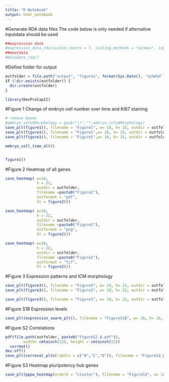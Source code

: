 ---
title: "R Notebook"
output: html_notebook
---

#Generate RDA data files
The code below is only needed if alternative inputdata should be used

```{r generate data files, eval=FALSE, include=FALSE}
##expression data
#expression_data_rda(scaled_counts = T, scaling_methods = "minmax", inputtypes = "TMM")
##meatdata
#metadata_rda()
```

#Define folder for output
```{r}
outfolder = file.path("output", "figures", format(Sys.Date(), '%y%m%d'))
if (!dir.exists(outfolder)) {
  dir.create(outfolder)
}
```


```{r}
library(DevProCapII)
```

#Figure 1
Change of embryo cell number over time and KI67 staining 

```{r save PDF of figure 1}
# remove boxes 
#embryo_info$Morphology = gsub("\r","",embryo_info$Morphology)
save_plt(figure1(), filename = "Figure1", w= 18, h= 15, outdir = outfolder)
save_plt(figure1(), filename = "Figure1",w= 18, h= 15, outdir = outfolder, outformat = "png")
save_plt(figure1(), filename = "Figure1",w= 18, h= 15, outdir = outfolder, outformat = "tif")
```

```{r}
embryo_cell_time_alt()


figure1()
```


#Figure 2
Heatmap of all genes

```{r}
save_heatmap( w=18, 
              h = 22,
              outdir = outfolder,
              filename =paste0("Figure2"),
              outformat = "pdf",
              ht = figure2())

save_heatmap( w=18, 
              h = 22,
              outdir = outfolder,
              filename =paste0("Figure2"),
              outformat = "png",
              ht = figure2())

save_heatmap( w=18, 
              h = 22,
              outdir = outfolder,
              filename =paste0("Figure2"),
              outformat = "tif",
              ht = figure2())

```
#Figure 3
Expression patterns and ICM morphology

```{r}
save_plt(figure3(), filename = "Figure3", w= 18, h= 21, outdir = outfolder)
save_plt(figure3(), filename = "Figure3", w= 18, h= 21, outdir = outfolder, outformat = "png")

save_plt(figure3(), filename = "Figure3", w= 18, h= 21, outdir = outfolder, outformat = "tif")

```
#Figure S1B
Expression levels
```{r}
save_plt(expression_swarm_plt(), filename = "FigureS1B", w= 18, h= 16, outdir = outfolder)

```



#Figure S2
Correlations

```{r}
pdf(file.path(outfolder, paste0("FigureS2_A.pdf")),
        width= cmtoinch(22), height = cmtoinch(22))
  corrmat()
dev.off()
save_plt(correval_plts(labels = c("B","C","D")), filename = "FigureS2_B", w= 18, h= 6, outdir = outfolder)
```
#Figure S3
Heatmap pluripotency hub genes

```{r}
save_plt(pppw_heatmap(orderE = "cluster"), filename = "FigureS3", w= 18, h= 16, outdir = outfolder)

```





